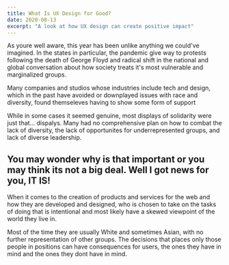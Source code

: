 ```yaml
---
title: What Is UX Design for Good?
date: 2020-08-13
excerpt: "A look at how UX design can create positive impact"
---
```


As youre well aware, this year has been unlike anything we could've imagined. 
In the states in particular, the pandemic give way to protests following the death of George Floyd and radical shift in the
national and global conversation about how society treats it's most vulnerable and marginalized groups. 

Many companies and studios whose industries include tech and design, 
which in the past have avoided or downplayed issues with race and diversity, found themseleves having to show some form of support

While in some cases it seemed genuine, most displays of solidarity were just that... dispalys. 
Many had no comprehensive plan on how to combat the lack of diversity, the lack of opportunites for underrepresented groups, and lack of 
diverse leadership.

## You may wonder why is that important or you may think its not a big deal. Well I got news for you, IT IS!

When it comes to the creation of products and services for the web and how they are developed and designed, who is chosen to
take on the tasks of doing that is intentional and most likely have a skewed viewpoint of the world they live in. 

Most of the time they are usually White and sometimes Asian, with no further representation of other groups. 
The decisions that places only those people in positions can have consequences for users, the ones they have in mind and the ones they dont have in mind.